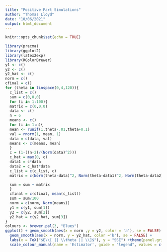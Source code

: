```yaml
---
title: "Positive Part Simulations"
author: "Thomas Lloyd"
date: "10/06/2021"
output: html_document
---
```


```r
knitr::opts_chunk$set(echo = TRUE)
```


```r
library(pracma)
library(ggplot2)
library(latex2exp)
library(RColorBrewer) 
y1 <- c()
y2 <- c()
y2_hat <- c()
norm = c()
cfinal = c()
for (theta in linspace(0,4,120)){
  c_list = c()
  sum = c(0,0,0)
  for (i in 1:100){
  matrix = c(0,0,0)
  data <- c()
  n = 6
  means <- c()
  for (i in 1:n){
  mean <- runif(1,theta-.01,theta+0.1)
  val = rnorm(1, mean, 1)
  data = c(data, val)
  means <- c(means, mean)
  }
  c = (1-((n-2)/(Norm(data)^2)))
  c_hat = max(0, c)
  data1 = c*data
  data2 = c_hat*data
  c_list = c(c_list, c)
  matrix = c(Norm(theta-data)^2, Norm(theta-data1)^2, Norm(theta-data2)^2)

  sum = sum + matrix
  }
  cfinal = c(cfinal, mean(c_list))
  sum = sum/100
  norm = c(norm, Norm(means))
  y1 = c(y1, sum[1])
  y2 = c(y2, sum[2])
  y2_hat = c(y2_hat, sum[3])
}
colours <- brewer.pal(3, "Blues")
ggplot() + geom_smooth(aes(x = norm ,y = y2, color = 'a'), se = FALSE)  + 
  geom_smooth(aes(x = norm, y = y2_hat, color ='b'), se = FALSE) + 
  labs(x = TeX("$E\\[ || \\theta || \\]$"), y = "SSE") +theme(panel.grid.major = element_blank(), panel.grid.minor = element_blank(),panel.background = element_blank(), axis.line = element_line(colour = "black"), legend.key = element_rect(colour = NA, fill = NA)) + 
  scale_colour_manual(name = 'Estimator', guide = "legend", values = c('a' = colours[2], 'b' = colours[3]), labels = c('JS','JS+')) 
```